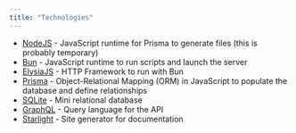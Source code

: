 ```yaml
---
title: "Technologies"
---
```


- [NodeJS](https://nodejs.org/en) - JavaScript runtime for Prisma to generate files (this is probably temporary)
- [Bun](https://bun.sh/) - JavaScript runtime to run scripts and launch the server
- [ElysiaJS](https://elysiajs.com/) - HTTP Framework to run with Bun
- [Prisma](https://www.prisma.io/) - Object-Relational Mapping (ORM) in JavaScript to populate the database and define relationships
- [SQLite](https://sqlite.org/) - Mini relational database
- [GraphQL](https://graphql.org/) - Query language for the API
- [Starlight](https://starlight.astro.build/) - Site generator for documentation
